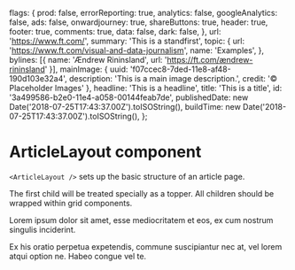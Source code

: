 
  flags: {
    prod: false,
    errorReporting: true,
    analytics: false,
    googleAnalytics: false,
    ads: false,
    onwardjourney: true,
    shareButtons: true,
    header: true,
    footer: true,
    comments: true,
    data: false,
    dark: false,
  },
  url: 'https://www.ft.com/',
  summary: 'This is a standfirst',
  topic: {
    url: 'https://www.ft.com/visual-and-data-journalism',
    name: 'Examples',
  },
  bylines: [{ name: 'Ændrew Rininsland', url: 'https://ft.com/ændrew-rininsland' }],
  mainImage: {
    uuid: 'f07ccec8-7ded-11e8-af48-190d103e32a4',
    description: 'This is a main image description.',
    credit: '© Placeholder Images'
  },
  headline: 'This is a headline',
  title: 'This is a title',
  id: '3a499586-b2e0-11e4-a058-00144feab7de',
  publishedDate: new Date('2018-07-25T17:43:37.00Z').toISOString(),
  buildTime: new Date('2018-07-25T17:43:37.00Z').toISOString(),
};

<Meta title="Layouts|Article" component={ArticleLayout} />

# ArticleLayout component

`<ArticleLayout />` sets up the basic structure of an article page.

The first child will be treated specially as a topper. All children should be wrapped within grid components.

<Preview>
  <Story name="Basic">
    <ArticleLayout {...props}>
      <GridContainer>
        <GridRow>
          <GridChild colspan="12 S11 Scenter M10 L9 XL8">
            <StoryTopper {...props} />
          </GridChild>
        </GridRow>
      </GridContainer>
      <GridContainer>
        <GridRow>
          <GridChild colspan="12 S11 Scenter M10 L9 XL8">
            <p>Lorem ipsum dolor sit amet, esse mediocritatem et eos, ex cum nostrum singulis inciderint.</p>
            <MiddleAd />
            <p>Ex his oratio perpetua expetendis, commune suscipiantur nec at, vel lorem atqui option ne. Habeo congue vel te.</p>
          </GridChild>
        </GridRow>
      </GridContainer>
    </ArticleLayout>
  </Story>
</Preview>
